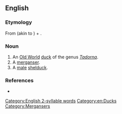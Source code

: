 {{also|Sheldrake}}
==English==

===Etymology===
From {{der|en|enm|sheld-||parti-colored}} (akin to {{cog|dum|shillede}}) + {{m|en|drake||male duck}}.

===Noun===
{{en-noun}}

# An [[Old World]] [[duck]] of the genus ''[[Tadorna]]''.
# A [[merganser]].
# A [[male]] [[shelduck]].

===References===
* {{R:Websters}}

[[Category:English 2-syllable words]]
[[Category:en:Ducks]]
[[Category:Mergansers]]